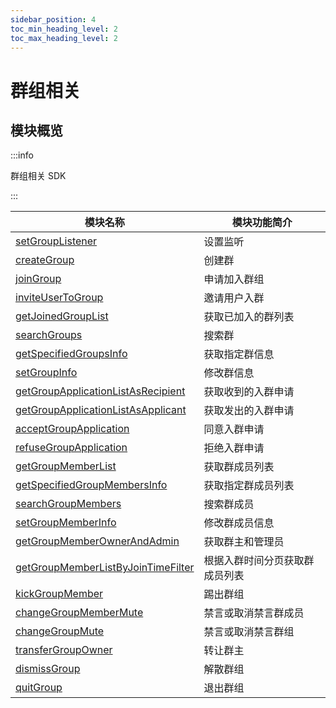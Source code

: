 ```yaml
---
sidebar_position: 4
toc_min_heading_level: 2
toc_max_heading_level: 2
---
```


# 群组相关

## 模块概览

:::info

群组相关 SDK

:::

| 模块名称                                                                                         | 模块功能简介                   |
| ------------------------------------------------------------------------------------------------ | ------------------------------ |
| [setGroupListener](/api/group/setGroupListener.mdx)                                     | 设置监听                       |
| [createGroup](/api/group/createGroup.mdx)                                               | 创建群                         |
| [joinGroup](/api/group/joinGroup.mdx)                                                   | 申请加入群组                   |
| [inviteUserToGroup](/api/group/inviteUserToGroup.mdx)                                   | 邀请用户入群                   |
| [getJoinedGroupList](/api/group/getJoinedGroupList.mdx)                                 | 获取已加入的群列表             |
| [searchGroups](/api/group/searchGroups.mdx)                                             | 搜索群                         |
| [getSpecifiedGroupsInfo](/api/group/getSpecifiedGroupsInfo.mdx)                         | 获取指定群信息                 |
| [setGroupInfo](/api/group/setGroupInfo.mdx)                                             | 修改群信息                     |
| [getGroupApplicationListAsRecipient](/api/group/getGroupApplicationListAsRecipient.mdx) | 获取收到的入群申请             |
| [getGroupApplicationListAsApplicant](/api/group/getGroupApplicationListAsApplicant.mdx) | 获取发出的入群申请             |
| [acceptGroupApplication](/api/group/acceptGroupApplication.mdx)                         | 同意入群申请                   |
| [refuseGroupApplication](/api/group/refuseGroupApplication.mdx)                         | 拒绝入群申请                   |
| [getGroupMemberList](/api/group/getGroupMemberList.mdx)                                 | 获取群成员列表                 |
| [getSpecifiedGroupMembersInfo](/api/group/getSpecifiedGroupMembersInfo.mdx)             | 获取指定群成员列表             |
| [searchGroupMembers](/api/group/searchGroupMembers.mdx)                                 | 搜索群成员                     |
| [setGroupMemberInfo](/api/group/setGroupMemberInfo.mdx)                                 | 修改群成员信息                 |
| [getGroupMemberOwnerAndAdmin](/api/group/getGroupMemberOwnerAndAdmin.mdx)               | 获取群主和管理员               |
| [getGroupMemberListByJoinTimeFilter](/api/group/getGroupMemberListByJoinTimeFilter.mdx) | 根据入群时间分页获取群成员列表 |
| [kickGroupMember](/api/group/kickGroupMember.mdx)                                       | 踢出群组                       |
| [changeGroupMemberMute](/api/group/changeGroupMemberMute.mdx)                           | 禁言或取消禁言群成员           |
| [changeGroupMute](/api/group/changeGroupMute.mdx)                                       | 禁言或取消禁言群组             |
| [transferGroupOwner](/api/group/transferGroupOwner.mdx)                                 | 转让群主                       |
| [dismissGroup](/api/group/dismissGroup.mdx)                                             | 解散群组                       |
| [quitGroup](/api/group/quitGroup.mdx)                                                   | 退出群组                       |
